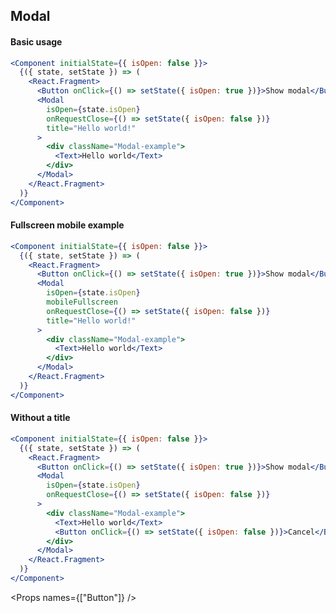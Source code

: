 
<SEO title="Modal" />

<Container>
<Article sidebar={[
  { id: 'Modal', name: 'Modal' },
  { id: 'Basic usage', name: 'Basic usage' },
  { id: 'Fullscreen mobile example', name: 'Fullscreen mobile'},
  { id: 'Without a title', name: 'Without a title' },
  { id: 'Props', name: 'Props'}
]}>

# Modal

#### Basic usage

```jsx
<Component initialState={{ isOpen: false }}>
  {({ state, setState }) => (
    <React.Fragment>
      <Button onClick={() => setState({ isOpen: true })}>Show modal</Button>
      <Modal
        isOpen={state.isOpen}
        onRequestClose={() => setState({ isOpen: false })}
        title="Hello world!"
      >
        <div className="Modal-example">
          <Text>Hello world</Text>
        </div>
      </Modal>
    </React.Fragment>
  )}
</Component>
```

#### Fullscreen mobile example

```jsx
<Component initialState={{ isOpen: false }}>
  {({ state, setState }) => (
    <React.Fragment>
      <Button onClick={() => setState({ isOpen: true })}>Show modal</Button>
      <Modal
        isOpen={state.isOpen}
        mobileFullscreen
        onRequestClose={() => setState({ isOpen: false })}
        title="Hello world!"
      >
        <div className="Modal-example">
          <Text>Hello world</Text>
        </div>
      </Modal>
    </React.Fragment>
  )}
</Component>
```

#### Without a title

```jsx
<Component initialState={{ isOpen: false }}>
  {({ state, setState }) => (
    <React.Fragment>
      <Button onClick={() => setState({ isOpen: true })}>Show modal</Button>
      <Modal
        isOpen={state.isOpen}
        onRequestClose={() => setState({ isOpen: false })}
      >
        <div className="Modal-example">
          <Text>Hello world</Text>
          <Button onClick={() => setState({ isOpen: false })}>Cancel</Button>
        </div>
      </Modal>
    </React.Fragment>
  )}
</Component>
```

<Props names={["Button"]} />

</Article>
</Container>
